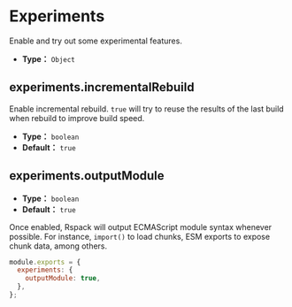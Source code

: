 # Experiments

Enable and try out some experimental features.

- **Type：** `Object`

## experiments.incrementalRebuild

Enable incremental rebuild. `true` will try to reuse the results of the last build when rebuild to improve build speed.

- **Type：** `boolean`
- **Default：** `true`

## experiments.outputModule

- **Type：** `boolean`
- **Default：** `true`

Once enabled, Rspack will output ECMAScript module syntax whenever possible. For instance, `import()` to load chunks, ESM exports to expose chunk data, among others.

```js
module.exports = {
  experiments: {
    outputModule: true,
  },
};
```
